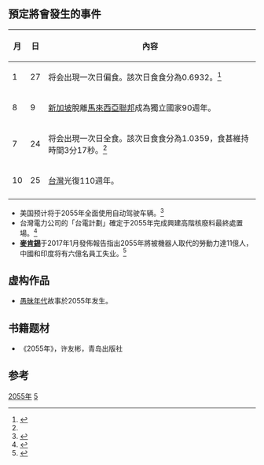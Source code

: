 {{noteTA
|G1=Astronomy
}}
{{年|2055}}

== 預定將會發生的事件 ==
{| class="wikitable"
|-
!月!!日!!內容
|-
| 1 || 27 || 将会出現一次日偏食。該次日食食分為0.6932。<ref name="nasa.gov">{{cite web|url=https://eclipse.gsfc.nasa.gov/solar.html|title=NASA - Solar Eclipse Page|work=eclipse.gsfc.nasa.gov|accessdate=2017-04-03|archive-date=2021-01-21|archive-url=https://web.archive.org/web/20210121154427/https://eclipse.gsfc.nasa.gov/solar.html|dead-url=no}}</ref>
|-
|8
|9
|[[新加坡|新加坡]]脫離[[马来西亚联邦|馬來西亞聯邦]]成為獨立國家90週年。
|-
| 7 || 24 || 将会出現一次日全食。該次日食食分為1.0359，食甚維持時間3分17秒。<ref name="nasa.gov"/>
|-
|10
|25
|[[台灣|台灣]]光復110週年。
|-
|}
* 美国预计将于2055年全面使用自动驾驶车辆。<ref>{{cite web|url=http://www.qudong.com/article/316239.shtml|title=真的？美帝要在2055年全面采用无人驾驶车辆_驱动中国|first=|last=驱动中国,qudong|work=www.qudong.com|accessdate=2017-04-03|archive-date=2017-09-15|archive-url=https://web.archive.org/web/20170915204454/http://www.qudong.com/article/316239.shtml|dead-url=no}}</ref>
* 台灣電力公司的「台電計劃」確定于2055年完成興建高階核廢料最終處置場。<ref>{{cite web|url=http://www.appledaily.com.tw/appledaily/article/headline/20170322/37591839/|title=核廢母岩處置場 年底前選定 - 蘋果日報|publisher=|accessdate=2017-04-03|archive-date=2017-08-08|archive-url=https://web.archive.org/web/20170808153725/http://www.appledaily.com.tw/appledaily/article/headline/20170322/37591839/|dead-url=no}}</ref>
* [[麥肯錫公司|'''麥肯錫''']]于2017年1月發佈報告指出2055年將被機器人取代的勞動力達11億人，中國和印度将有六億名員工失业。<ref>{{cite web|url=https://udn.com/news/story/4/2237078|title=機器取代人力 2055年中印六億員工要失業 - 兩岸 - 即時|first=|last=聯合新聞網|publisher=|accessdate=2017-04-03|archive-date=2020-10-23|archive-url=https://web.archive.org/web/20201023100540/https://udn.com/news/story/4/2237078|dead-url=no}}</ref>

== 虚构作品==
*[[愚昧年代|愚昧年代]]故事於2055年发生。

== 书籍题材==
* 《2055年》，许友彬，青岛出版社
== 参考 ==
<references/>

[[Category:2055年|]]
[[Category:21世纪各年|5]]